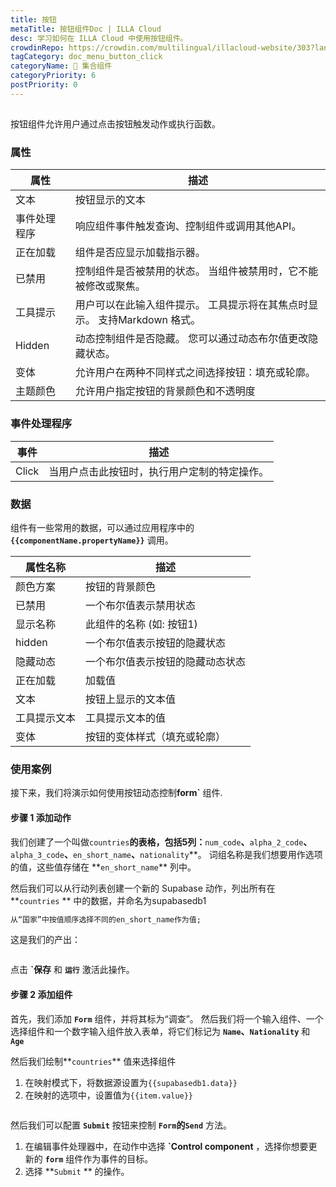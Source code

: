 ```yaml
---
title: 按钮
metaTitle: 按钮组件Doc | ILLA Cloud
desc: 学习如何在 ILLA Cloud 中使用按钮组件。
crowdinRepo: https://crowdin.com/multilingual/illacloud-website/303?languages=zhcn&filter=basic&value=0
tagCategory: doc_menu_button_click
categoryName: 🧬 集合组件
categoryPriority: 6
postPriority: 0
---
```


## <h2 hidden>什么是按钮？</h2>

按钮组件允许用户通过点击按钮触发动作或执行函数。 

### 属性

| 属性     | 描述                                         |
| ------ | ------------------------------------------ |
| 文本     | 按钮显示的文本                                    |
| 事件处理程序 | 响应组件事件触发查询、控制组件或调用其他API。                   |
| 正在加载   | 组件是否应显示加载指示器。                              |
| 已禁用    | 控制组件是否被禁用的状态。 当组件被禁用时，它不能被修改或聚焦。           |
| 工具提示   | 用户可以在此输入组件提示。 工具提示将在其焦点时显示。 支持Markdown 格式。 |
| Hidden | 动态控制组件是否隐藏。 您可以通过动态布尔值更改隐藏状态。              |
| 变体     | 允许用户在两种不同样式之间选择按钮：填充或轮廓。                   |
| 主题颜色   | 允许用户指定按钮的背景颜色和不透明度                         |

### 事件处理程序

| 事件    | 描述                     |
| ----- | ---------------------- |
| Click | 当用户点击此按钮时，执行用户定制的特定操作。 |

### 数据

组件有一些常用的数据，可以通过应用程序中的 **`{{componentName.propertyName}}`** 调用。

| 属性名称   | 描述               |
| ------ | ---------------- |
| 颜色方案   | 按钮的背景颜色          |
| 已禁用    | 一个布尔值表示禁用状态      |
| 显示名称   | 此组件的名称 (如: 按钮1)  |
| hidden | 一个布尔值表示按钮的隐藏状态   |
| 隐藏动态   | 一个布尔值表示按钮的隐藏动态状态 |
| 正在加载   | 加载值              |
| 文本     | 按钮上显示的文本值        |
| 工具提示文本 | 工具提示文本的值         |
| 变体     | 按钮的变体样式（填充或轮廓）   |

### 使用案例

接下来，我们将演示如何使用按钮动态控制**form\`** 组件. 

#### 步骤 1 添加动作

我们创建了一个叫做`countries`**的表格，包括5列：**`num_code`**、**`alpha_2_code`**、**`alpha_3_code`**、**`en_short_name`**、**`nationality`**。 词组名称是我们想要用作选项的值，这些值存储在 **`en_short_name`\*\* 列中。

然后我们可以从行动列表创建一个新的 Supabase 动作，列出所有在 **`countries` ** 中的数据，并命名为supabasedb1 

```sql
从“国家”中按值顺序选择不同的en_short_name作为值;
```

这是我们的产出：

<img src='https://cdn.illacloud.com/official-website/img/docs/countries.png' alt='' />

点击 **\`保存** 和 **`运行`** 激活此操作。

#### 步骤 2 添加组件

首先，我们添加 **`Form`** 组件，并将其标为“调查”。 然后我们将一个输入组件、一个选择组件和一个数字输入组件放入表单，将它们标记为 **`Name`、`Nationality`** 和 **`Age`**

然后我们绘制**`countries`** 值来选择组件 

1.  在映射模式下，将数据源设置为`{{supabasedb1.data}}` 
2.  在映射的选项中，设置值为`{{item.value}}`

<img src='https://cdn.illacloud.com/official-website/img/docs/button1.png' alt='' />

然后我们可以配置 **`Submit`** 按钮来控制 **`Form`**的**`Send`** 方法。 

1.  在编辑事件处理器中，在动作中选择 **\`Control component** ，选择你想要更新的 **`form`** 组件作为事件的目标。
2.  选择 **`Submit` ** 的操作。 

<img src='https://cdn.illacloud.com/official-website/img/docs/countries2.png' alt='' />
